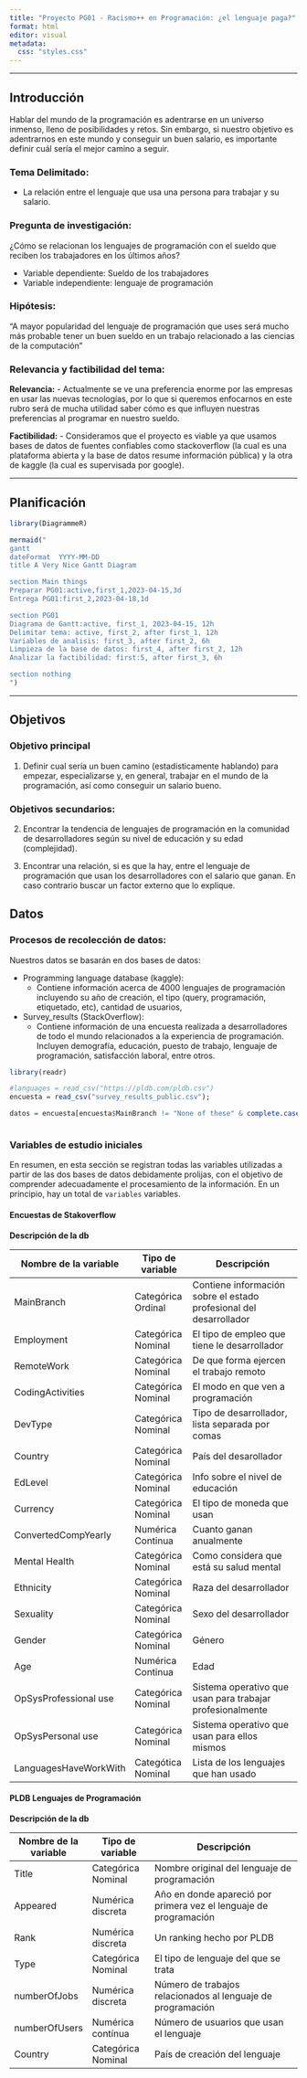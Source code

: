 ```yaml
---
title: "Proyecto PG01 - Racismo++ en Programación: ¿el lenguaje paga?"
format: html
editor: visual
metadata:
  css: "styles.css"
---
```


------------------------------------------------------------------------

## Introducción

Hablar del mundo de la programación es adentrarse en un universo inmenso, lleno de posibilidades y retos. Sin embargo, si nuestro objetivo es adentrarnos en este mundo y conseguir un buen salario, es importante definir cuál sería el mejor camino a seguir.

### Tema Delimitado:

-   La relación entre el lenguaje que usa una persona para trabajar y su salario.

### Pregunta de investigación:

¿Cómo se relacionan los lenguajes de programación con el sueldo que reciben los trabajadores en los últimos años?

-   Variable dependiente: Sueldo de los trabajadores
-   Variable independiente: lenguaje de programación

### Hipótesis:

"A mayor popularidad del lenguaje de programación que uses será mucho más probable tener un buen sueldo en un trabajo relacionado a las ciencias de la computación"

### Relevancia y factibilidad del tema:

**Relevancia:** - Actualmente se ve una preferencia enorme por las empresas en usar las nuevas tecnologías, por lo que si queremos enfocarnos en este rubro será de mucha utilidad saber cómo es que influyen nuestras preferencias al programar en nuestro sueldo.

**Factibilidad:** - Consideramos que el proyecto es viable ya que usamos bases de datos de fuentes confiables como stackoverflow (la cual es una plataforma abierta y la base de datos resume información pública) y la otra de kaggle (la cual es supervisada por google).

------------------------------------------------------------------------

## Planificación

```r

library(DiagrammeR)

mermaid("
gantt
dateFormat  YYYY-MM-DD
title A Very Nice Gantt Diagram

section Main things
Preparar PG01:active,first_1,2023-04-15,3d
Entrega PG01:first_2,2023-04-18,1d

section PG01
Diagrama de Gantt:active, first_1, 2023-04-15, 12h
Delimitar tema: active, first_2, after first_1, 12h
Variables de analisis: first_3, after first_2, 6h
Limpieza de la base de datos: first_4, after first_2, 12h
Analizar la factibilidad: first:5, after first_3, 6h

section nothing
")


```

------------------------------------------------------------------------

## Objetivos

### Objetivo principal

1.  Definir cual sería un buen camino (estadisticamente hablando) para empezar, especializarse y, en general, trabajar en el mundo de la programación, así como conseguir un salario bueno.

### Objetivos secundarios:

2.  Encontrar la tendencia de lenguajes de programación en la comunidad de desarrolladores según su nivel de educación y su edad (complejidad).

3.  Encontrar una relación, si es que la hay, entre el lenguaje de programación que usan los desarrolladores con el salario que ganan. En caso contrario buscar un factor externo que lo explique.

## Datos

### Procesos de recolección de datos:

Nuestros datos se basarán en dos bases de datos:

-   Programming language database (kaggle):
    -   Contiene información acerca de 4000 lenguajes de programación incluyendo su año de creación, el tipo (query, programación, etiquetado, etc), cantidad de usuarios,
-   Survey_results (StackOverflow):
    -   Contiene información de una encuesta realizada a desarrolladores de todo el mundo relacionados a la experiencia de programación. Incluyen demografía, educación, puesto de trabajo, lenguaje de programación, satisfacción laboral, entre otros.

```r
library(readr)

#languages = read_csv("https://pldb.com/pldb.csv")
encuesta = read_csv("survey_results_public.csv");

datos = encuesta[encuesta$MainBranch != "None of these" & complete.cases(encuesta$ConvertedCompYearly),]



```

### Variables de estudio iniciales

En resumen, en esta sección se registran todas las variables utilizadas a partir de las dos bases de datos debidamente prolijas, con el objetivo de comprender adecuadamente el procesamiento de la información. En un principio, hay un total de `variables` variables.

#### Encuestas de Stakoverflow

**Descripción de la db**

| Nombre de la variable | Tipo de variable   | Descripción                                                        |
|----------------|----------------|-----------------------------------------|
| MainBranch            | Categórica Ordinal | Contiene información sobre el estado profesional del desarrollador |
| Employment            | Categórica Nominal | El tipo de empleo que tiene le desarrollador                       |
| RemoteWork            | Categórica Nominal | De que forma ejercen el trabajo remoto                             |
| CodingActivities      | Categórica Nominal | El modo en que ven a programación                                  |
| DevType               | Categórica Nominal | Tipo de desarrollador, lista separada por comas                    |
| Country               | Categórica Nominal | País del desarollador                                              |
| EdLevel               | Categórica Nominal | Info sobre el nivel de educación                                   |
| Currency              | Categórica Nominal | El tipo de moneda que usan                                         |
| ConvertedCompYearly   | Numérica Continua  | Cuanto ganan anualmente                                            |
| Mental Health         | Categórica Nominal | Como considera que está su salud mental                            |
| Ethnicity             | Categórica Nominal | Raza del desarrollador                                             |
| Sexuality             | Categórica Nominal | Sexo del desarrollador                                             |
| Gender                | Categórica Nominal | Género                                                             |
| Age                   | Numérica Continua  | Edad                                                               |
| OpSysProfessional use | Categórica Nominal | Sistema operativo que usan para trabajar profesionalmente          |
| OpSysPersonal use     | Categórica Nominal | Sistema operativo que usan para ellos mismos                       |
| LanguagesHaveWorkWith | Categótica Nominal | Lista de los lenguajes que han usado                               |

#### PLDB Lenguajes de Programación

**Descripción de la db**

| Nombre de la variable | Tipo de variable   | Descripción                                                       |
|----------------|----------------|----------------------------------------|
| Title                 | Categórica Nominal | Nombre original del lenguaje de programación                      |
| Appeared              | Numérica discreta  | Año en donde apareció por primera vez el lenguaje de programación |
| Rank                  | Numérica discreta  | Un ranking hecho por PLDB                                         |
| Type                  | Categórica Nominal | El tipo de lenguaje del que se trata                              |
| numberOfJobs          | Numérica discreta  | Número de trabajos relacionados al lenguaje de programación       |
| numberOfUsers         | Numérica contínua  | Número de usuarios que usan el lenguaje                           |
| Country               | Categórica Nominal | País de creación del lenguaje                                     |
